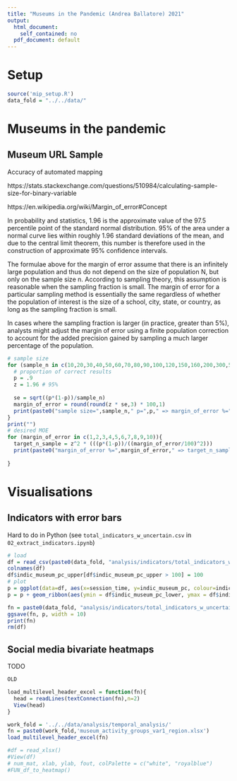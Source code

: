 ```yaml
---
title: "Museums in the Pandemic (Andrea Ballatore) 2021"
output:
  html_document:
    self_contained: no
  pdf_document: default
---
```


# Setup

```r
source('mip_setup.R')
data_fold = "../../data/"
```


# Museums in the pandemic

## Museum URL Sample

Accuracy of automated mapping

https://stats.stackexchange.com/questions/510984/calculating-sample-size-for-binary-variable

https://en.wikipedia.org/wiki/Margin_of_error#Concept

In probability and statistics, 1.96 is the approximate value of the 97.5 percentile point of the standard normal distribution. 95% of the area under a normal curve lies within roughly 1.96 standard deviations of the mean, and due to the central limit theorem, this number is therefore used in the construction of approximate 95% confidence intervals.

The formulae above for the margin of error assume that there is an infinitely large population and thus do not depend on the size of population N, but only on the sample size n. According to sampling theory, this assumption is reasonable when the sampling fraction is small. The margin of error for a particular sampling method is essentially the same regardless of whether the population of interest is the size of a school, city, state, or country, as long as the sampling fraction is small.

In cases where the sampling fraction is larger (in practice, greater than 5%), analysts might adjust the margin of error using a finite population correction to account for the added precision gained by sampling a much larger percentage of the population.


```r
# sample size
for (sample_n in c(10,20,30,40,50,60,70,80,90,100,120,150,160,200,300,500)){
  # proportion of correct results
  p = .9
  z = 1.96 # 95%
  
  se = sqrt((p*(1-p))/sample_n)
  margin_of_error = round(round(z * se,3) * 100,1)
  print(paste0("sample size=",sample_n," p=",p," => margin_of_error %=",margin_of_error))
}
print("")
# desired MOE
for (margin_of_error in c(1,2,3,4,5,6,7,8,9,10)){
  target_n_sample = z^2 * (((p*(1-p))/((margin_of_error/100)^2)))
  print(paste0("margin_of_error %=",margin_of_error," => target_n_sample=",round(target_n_sample)))
    
}
```

# Visualisations

## Indicators with error bars

Hard to do in Python (see `total_indicators_w_uncertain.csv` in `02_extract_indicators.ipynb`)

```r
# load
df = read_csv(paste0(data_fold, "analysis/indicators/total_indicators_w_uncertain.csv"))
colnames(df)
df$indic_museum_pc_upper[df$indic_museum_pc_upper > 100] = 100
# plot
p = ggplot(data=df, aes(x=session_time, y=indic_museum_pc, colour=indicator_code_merged, linetype=indicator_code_merged)) + geom_point() + geom_line() + theme_light() + ylim(0,100)
p = p + geom_ribbon(aes(ymin = df$indic_museum_pc_lower, ymax = df$indic_museum_pc_upper), fill = 'gray10', alpha=.05, size=0.5 ) 

fn = paste0(data_fold, "analysis/indicators/total_indicators_w_uncertain-n_museums_pc.pdf")
ggsave(fn, p, width = 10)
print(fn)
rm(df)
```

## Social media bivariate heatmaps 

TODO

```r
OLD

load_multilevel_header_excel = function(fn){
  head = readLines(textConnection(fn),n=2)
  View(head)
}

work_fold = '../../data/analysis/temporal_analysis/'
fn = paste0(work_fold,'museum_activity_groups_var1_region.xlsx')
load_multilevel_header_excel(fn)

#df = read_xlsx()
#View(df)
# num_mat, xlab, ylab, fout, colPalette = c("white", "royalblue")
#FUN_df_to_heatmap()

```

